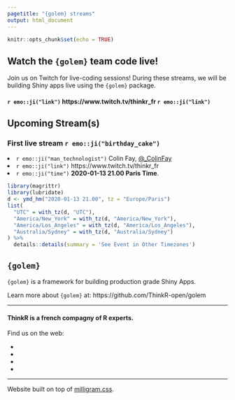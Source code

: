 ```yaml
---
pagetitle: "{golem} streams"
output: html_document
---
```


```r
knitr::opts_chunk$set(echo = TRUE)
```

<link rel="stylesheet" href="//fonts.googleapis.com/css?family=Roboto:300,300italic,700,700italic">
<link rel="stylesheet" href="//cdnjs.cloudflare.com/ajax/libs/normalize/5.0.0/normalize.css">
<link rel="stylesheet" href="//cdnjs.cloudflare.com/ajax/libs/milligram/1.3.0/milligram.css">
<link rel="stylesheet" href="style.css">

<link href="https://cdnjs.cloudflare.com/ajax/libs/font-awesome/4.2.0/css/font-awesome.min.css" rel="stylesheet">


## Watch the `{golem}` team code live!

Join us on Twitch for live-coding sessions! During these streams, we will be building Shiny apps live using the `{golem}` package.

<div align = "center">

#### `r emo::ji("link")` https://www.twitch.tv/thinkr_fr `r emo::ji("link")`

</div>

<!--<div id="twitch-embed"></div>

<script src="https://embed.twitch.tv/embed/v1.js"></script>

<script type="text/javascript">
  var embed = new Twitch.Embed("twitch-embed", {
    width: 854,
    height: 480,
    channel: "thinkr_fr",
    layout: "video",
    autoplay: false
  });

  embed.addEventListener(Twitch.Embed.VIDEO_READY, () => {
    var player = embed.getPlayer();
    player.play();
  });
</script>-->

## Upcoming Stream(s)

### First live stream `r emo::ji("birthday_cake")` 

<li> `r emo::ji("man_technologist")` Colin Fay, <a href = "https://twitter.com/_ColinFay">@_ColinFay</a> </li>

<li> `r emo::ji("link")` https://www.twitch.tv/thinkr_fr </li>

<li> `r emo::ji("time")` __2020-01-13 21.00 Paris Time__. </li>

```r
library(magrittr)
library(lubridate)
d <- ymd_hm("2020-01-13 21.00", tz = "Europe/Paris")
list(
  "UTC" = with_tz(d, "UTC"),
  "America/New_York" = with_tz(d, "America/New_York"),
  "America/Los_Angeles" = with_tz(d, "America/Los_Angeles"),
  "Australia/Sydney" = with_tz(d, "Australia/Sydney")
) %>%
  details::details(summary = 'See Event in Other Timezones')
```


## `{golem}`

`{golem}` is a framework for building production grade Shiny Apps. 

Learn more about `{golem}` at: https://github.com/ThinkR-open/golem

<hr>

<div align = "center" class="nav-footer">
  <h4>ThinkR is a french compagny of R experts.</h4>
  <p>Find us on the web:</p>
  <ul>
    <li><a href="https://rtask.thinkr.fr"> <i class="fa fa-link fa-3x"></i> </a></li>
    <li><a href="https://twitter.com/thinkr_fr"> <i class="fa fa-twitter fa-3x"></i> </a></li>
    <li><a href="https://github.com/thinkr-open"> <i class="fa fa-github fa-3x"></i> </a> </li>  
    <li><a href="contact@thinkr.fr"> <i class="fa fa-envelope fa-3x"></i> </a></li>
    </ul>
</div>

<hr>

<div>
Website built on top of [milligram.css](https://milligram.io/).
</div>

